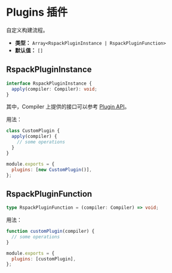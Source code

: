 # Plugins 插件

自定义构建流程。

- **类型：** `Array<RspackPluginInstance | RspackPluginFunction>`
- **默认值：** `[]`

## RspackPluginInstance

```ts
interface RspackPluginInstance {
  apply(compiler: Compiler): void;
}
```

其中，Compiler 上提供的接口可以参考 [Plugin API](/api/plugin-api)。

用法：

```js title=rspack.config.js
class CustomPlugin {
  apply(compiler) {
    // some operations
  }
}

module.exports = {
  plugins: [new CustomPlugin()],
};
```

## RspackPluginFunction

```ts
type RspackPluginFunction = (compiler: Compiler) => void;
```

用法：

```js title=rspack.config.js
function customPlugin(compiler) {
  // some operations
}

module.exports = {
  plugins: [customPlugin],
};
```
